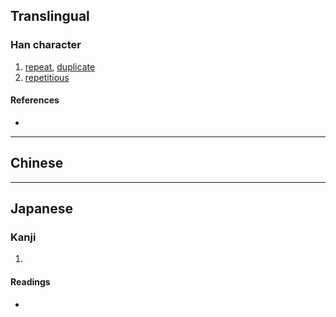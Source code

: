 {{also|疊}}
{{character info}}
==Translingual==

===Han character===
{{Han char|rn=102|rad=田|as=15|sn=20|four=60107|canj=WWWM,XWWWM|ids=⿳畾冖彑}}

# [[repeat]], [[duplicate]]
# [[repetitious]]

====References====
* {{Han ref|kx=0767.041|dkj=21982|dj=1177.150|hdz=42555.130|uh=7589|ud=30089}}

----

==Chinese==
{{zh-see|疊|v}}

----

==Japanese==

===Kanji===
{{ja-kanji|grade=|rs=田17}}

# {{rfdef|ja|sort=田17}}

====Readings====
* {{ja-readings|on=[[じょう]] (jō), [[ちょう]] (chō)|kun=[[たたむ]] (tatamu), [[たたみ]] (tatami)|nanori=}}